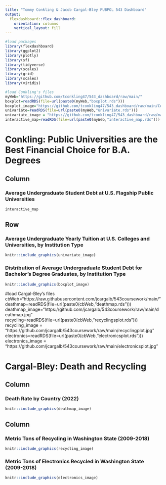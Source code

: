 ---
title: "Tommy Conkling & Jacob Cargal-Bley PUBPOL 543 Dashboard"
output: 
  flexdashboard::flex_dashboard:
    orientation: columns
    vertical_layout: fill
---

```{r setup, include=FALSE}
#load packages
library(flexdashboard)
library(ggplot2)
library(plotly)
library(sf)
library(tidyverse)
library(scales)
library(grid)
library(scales)
library(viridis)
```

```{r}
#load Conkling's files
myWeb="https://github.com/tconkling47/543_dashboard/raw/main/"
boxplot=readRDS(file=url(paste0(myWeb,"boxplot.rds")))
boxplot_image="https://github.com/tconkling47/543_dashboard/raw/main/Conkling_Bivariate_Cat-Numerical_Graph_PUBPOL543.jpg" 
univariate=readRDS(file=url(paste0(myWeb,"univariate.rds")))
univariate_image = "https://github.com/tconkling47/543_dashboard/raw/main/Conkling_Univariate_PUBPOL543.jpg"
interactive_map=readRDS(file=url(paste0(myWeb,"interactive_map.rds")))
```

Conkling: Public Universities are the Best Financial Choice for B.A. Degrees
=======================================================================

Column {data-width=650}
-----------------------------------------------------------------------

### Average Undergraduate Student Debt at U.S. Flagship Public Universities

```{r}
interactive_map
```



Row {data-width=350}
-----------------------------------------------------------------------

### Average Undergraduate Yearly Tuition at U.S. Colleges and Universities, by Institution Type

```{r pic, echo = F, fig.cap = "", out.width = '100%'}
knitr::include_graphics(univariate_image)
```

### Distribution of Average Undergraduate Student Debt for Bachelor's Degree Graduates, by Institution Type 

```{r image, echo = F, fig.cap = "", out.width = '100%'}
knitr::include_graphics(boxplot_image)
```

#load Cargal-Bley's files
cbWeb="https://raw.githubusercontent.com/jcargalb/543coursework/main/"
deathmap=readRDS(file=url(paste0(cbWeb,"deathmap.rds")))
deathmap_image="https://github.com/jcargalb/543coursework/raw/main/deathmap.jpg"
recycling=readRDS(file=url(paste0(cbWeb,"recyclingsplot.rds")))
recycling_image = "https://github.com/jcargalb/543coursework/raw/main/recyclingplot.jpg"
electronics=readRDS(file=url(paste0(cbWeb,"electronicsplot.rds")))
electronics_image = "https://github.com/jcargalb/543coursework/raw/main/electronicsplot.jpg"

Cargal-Bley: Death and Recycling
=======================================================================
Column {data-width=650}
-----------------------------------------------------------------------

### Death Rate by Country (2022) 

```{r}
knitr::include_graphics(deathmap_image)
```


Column {data-width=350}
-----------------------------------------------------------------------

### Metric Tons of Recycling in Washington State (2009-2018) 

```{r}
knitr::include_graphics(recycling_image)
```

### Metric Tons of Electronics Recycled in Washington State (2009-2018)

```{r}
knitr::include_graphics(electronics_image)
```





